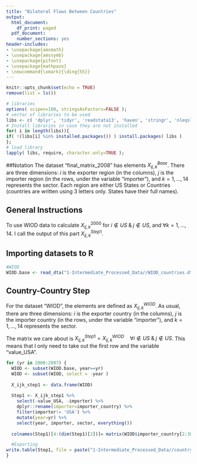 ```yaml
---
title: "Bilateral Flows Between Countries"
output:
  html_document:
    df_print: paged
  pdf_document:
    number_sections: yes
header-includes:
- \usepackage{amsmath}
- \usepackage{amssymb}
- \usepackage{pifont}
- \usepackage{mathpazo}
- \newcommand{\xmark}{\ding{55}}
---
```



```r
knitr::opts_chunk$set(echo = TRUE)
remove(list = ls())
```

```r
# libraries
options( scipen=100, stringsAsFactors=FALSE );
# vector of libraries to be used
libs <- c( 'dplyr', 'tidyr', 'readstata13', 'haven', 'stringr', 'nleqslv', 'gdata', 'Statamarkdown');
# Install libraries in case they are not installed
for( i in length(libs)){ 
if( !(libs[i] %in% installed.packages()) ) install.packages( libs ) 
};
# load library
lapply( libs, require, character.only=TRUE );
```

##Notation
The dataset "final_matrix_2008" has elements $X_{ij,k}^{Base}$. There are three dimensions: $i$ is the exporter region (in the columns), $j$ is the importer region (in the rows, under the variable "importer"), and $k=1,...,14$ represents the sector. Each region are either US States or Countries (countries are written using 3 letters only. States have their full names).

## General Instructions

To use WIOD data to calculate $X_{ij,k}^{2000}$ for $i\notin US\;  \&\;  j \notin US$, and $\forall k=1,...,14$. I call the output of this part $X_{ij,k}^{Step1}$.


## Importing datasets to R
```r
#WIOD
WIOD.base <- read_dta("1-Intermediate_Processed_Data//WIOD_countries.dta")
```

## Country-Country Step

For the dataset "WIOD", the elements are defined as $X_{ij,k}^{WIOD}$. As usual, there are three dimensions: $i$ is the exporter country (in the columns), $j$ is the importer country (in the rows, under the variable "importer"), and $k=1,...,14$ represents the sector. 

The matrix we care about is $X_{ij,k}^{Step1}=X_{ij,k}^{WIOD} \quad \forall i\notin US\; \& \; j\notin US$. This means that I only need to take out the first row and the variable "value_USA".
```r

for (yr in 2000:2007) {
  WIOD <- subset(WIOD.base, year==yr)
  WIOD <- subset(WIOD, select = -year )
  
  X_ijk_step1 <- data.frame(WIOD)
    
  Step1 <- X_ijk_step1 %>%
    select(-value_USA, -importer) %>%
    dplyr::rename(importer=importer_country) %>%
    filter(importer!= 'USA') %>%
    mutate(year=yr) %>%
    select(year, importer, sector, everything())
  
  colnames(Step1)[4:(dim(Step1)[2])]= matrix(WIOD$importer_country[2:38])

  #Exporting
write.table(Step1, file = paste("1-Intermediate_Processed_Data//country_country_step_", yr,".txt", sep=""), sep = ",", row.names = FALSE)
}
```



